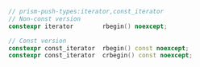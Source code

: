 ```cpp
// prism-push-types:iterator,const_iterator
// Non-const version
constexpr iterator        rbegin() noexcept;

// Const version
constexpr const_iterator  rbegin() const noexcept;
constexpr const_iterator  crbegin() const noexcept;
```